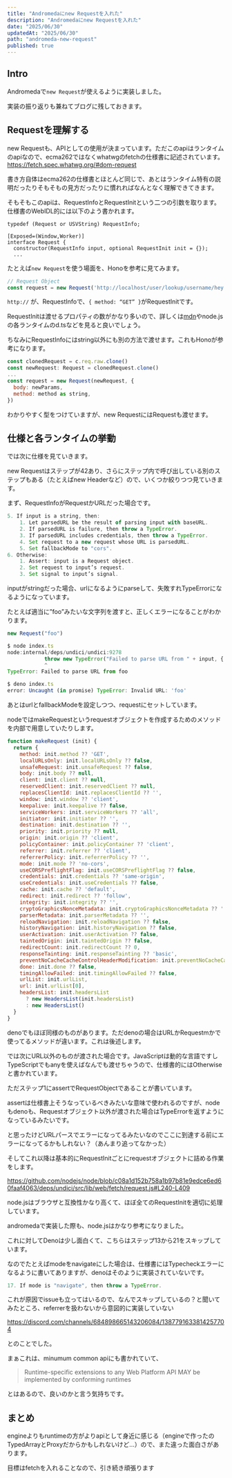 ```yaml
---
title: "Andromedaにnew Requestを入れた"
description: "Andromedaにnew Requestを入れた"
date: "2025/06/30"
updatedAt: "2025/06/30"
path: "andromeda-new-request"
published: true
---
```


## Intro

Andromedaで`new Request`が使えるように実装しました。

実装の振り返りも兼ねてブログに残しておきます。

## Requestを理解する

new Requestも、APIとしての使用が決まっています。ただこのapiはランタイムのapiなので、ecma262ではなくwhatwgのfetchの仕様書に記述されています。https://fetch.spec.whatwg.org/#dom-request

書き方自体はecma262の仕様書とほとんど同じで、あとはランタイム特有の説明だったりそもそもの見方だったりに慣れればなんとなく理解できてきます。

そもそもこのapiは、RequestInfoとRequestInitという二つの引数を取ります。仕様書のWebIDL的には以下のよう書かれます。

```
typedef (Request or USVString) RequestInfo;

[Exposed=(Window,Worker)]
interface Request {
  constructor(RequestInfo input, optional RequestInit init = {});
  ...
```

たとえば`new Request`を使う場面を、Honoを参考に見てみます。

```jsx
// Request Object
const request = new Request('http://localhost/user/lookup/username/hey', { method: 'GET' })
```

`http://` が、RequestInfoで、`{ method: “GET” }`がRequestInitです。

RequestInitは渡せるプロパティの数がかなり多いので、詳しくは[mdn](https://developer.mozilla.org/ja/docs/Web/API/RequestInit)やnode.jsの各ランタイムのd.tsなどを見ると良いでしょう。

ちなみにRequestInfoにはstring以外にも別の方法で渡せます。これもHonoが参考になります。

```jsx
const clonedRequest = c.req.raw.clone()
const newRequest: Request = clonedRequest.clone()
...
const request = new Request(newRequest, {
  body: newParams,
  method: method as string,
})
```

わかりやすく型をつけていますが、new RequestにはRequestも渡せます。

## 仕様と各ランタイムの挙動

では次に仕様を見ていきます。

new Requestはステップが42あり、さらにステップ内で呼び出している別のステップもある（たとえばnew Headerなど）ので、いくつか絞りつつ見ていきます。

まず、RequestInfoがRequestかURLだった場合です。

```jsx
5. If input is a string, then:
	1. Let parsedURL be the result of parsing input with baseURL.
	2. If parsedURL is failure, then throw a TypeError.
	3. If parsedURL includes credentials, then throw a TypeError.
	4. Set request to a new request whose URL is parsedURL.
	5. Set fallbackMode to "cors".
6. Otherwise:
	1. Assert: input is a Request object.
	2. Set request to input’s request.
	3. Set signal to input’s signal.
```

inputがstringだった場合、urlになるようにparseして、失敗すれTypeErrorになるようになっています。

たとえば適当に”foo”みたいな文字列を渡すと、正しくエラーになることがわかります。

```jsx
new Request("foo")

$ node index.ts
node:internal/deps/undici/undici:9278
            throw new TypeError("Failed to parse URL from " + input, { cause: err });
            ^
TypeError: Failed to parse URL from foo

$ deno index.ts
error: Uncaught (in promise) TypeError: Invalid URL: 'foo'
```

あとはurlとfallbackModeを設定しつつ、requestにセットしています。

nodeではmakeRequestというrequestオブジェクトを作成するためのメソッドを内部で用意していたりします。

```jsx
function makeRequest (init) {
  return {
    method: init.method ?? 'GET',
    localURLsOnly: init.localURLsOnly ?? false,
    unsafeRequest: init.unsafeRequest ?? false,
    body: init.body ?? null,
    client: init.client ?? null,
    reservedClient: init.reservedClient ?? null,
    replacesClientId: init.replacesClientId ?? '',
    window: init.window ?? 'client',
    keepalive: init.keepalive ?? false,
    serviceWorkers: init.serviceWorkers ?? 'all',
    initiator: init.initiator ?? '',
    destination: init.destination ?? '',
    priority: init.priority ?? null,
    origin: init.origin ?? 'client',
    policyContainer: init.policyContainer ?? 'client',
    referrer: init.referrer ?? 'client',
    referrerPolicy: init.referrerPolicy ?? '',
    mode: init.mode ?? 'no-cors',
    useCORSPreflightFlag: init.useCORSPreflightFlag ?? false,
    credentials: init.credentials ?? 'same-origin',
    useCredentials: init.useCredentials ?? false,
    cache: init.cache ?? 'default',
    redirect: init.redirect ?? 'follow',
    integrity: init.integrity ?? '',
    cryptoGraphicsNonceMetadata: init.cryptoGraphicsNonceMetadata ?? '',
    parserMetadata: init.parserMetadata ?? '',
    reloadNavigation: init.reloadNavigation ?? false,
    historyNavigation: init.historyNavigation ?? false,
    userActivation: init.userActivation ?? false,
    taintedOrigin: init.taintedOrigin ?? false,
    redirectCount: init.redirectCount ?? 0,
    responseTainting: init.responseTainting ?? 'basic',
    preventNoCacheCacheControlHeaderModification: init.preventNoCacheCacheControlHeaderModification ?? false,
    done: init.done ?? false,
    timingAllowFailed: init.timingAllowFailed ?? false,
    urlList: init.urlList,
    url: init.urlList[0],
    headersList: init.headersList
      ? new HeadersList(init.headersList)
      : new HeadersList()
  }
}

```

denoでもほぼ同様のものがあります。ただdenoの場合はURLかRequestmかで使ってるメソッドが違います。これは後述します。

では次にURL以外のものが渡された場合です。JavaScriptは動的な言語ですしTypeScriptでもanyを使えばなんでも渡せちゃうので、仕様書的にはOtherwiseと書かれています。

ただステップ1にassertでRequestObjectであることが書いています。

assertは仕様書上そうなっているべきみたいな意味で使われるのですが、nodeもdenoも、Requestオブジェクト以外が渡された場合はTypeErrorを返すようになっているみたいです。

と思ったけどURLパースでエラーになってるみたいなのでここに到達する前にエラーになってるかもしれない？（あんまり追ってなかった）

そしてこれ以降は基本的にRequestInitごとにrequestオブジェクトに詰める作業をします。

https://github.com/nodejs/node/blob/c08a1d152b758a1b97b81e9edce6ed60faaf4063/deps/undici/src/lib/web/fetch/request.js#L240-L409

node.jsはブラウザと互換性かなり高くて、ほぼ全てのRequestInitを適切に処理しています。

andromedaで実装した際も、node.jsはかなり参考になりました。

これに対してDenoは少し面白くて、こちらはステップ13から21をスキップしています。

なのでたとえばmodeをnavigateにした場合は、仕様書にはTypecheckエラーになるように書いてありますが、denoはそのように実装されていないです。

```jsx
17. If mode is "navigate", then throw a TypeError.
```

これが原因でissueも立ってはいるので、なんでスキップしているの？と聞いてみたところ、referrerを扱わないから意図的に実装していない

https://discord.com/channels/684898665143206084/1387791633814257704

とのことでした。

まぁこれは、minumum common apiにも書かれていて、

> Runtime-specific extensions to any Web Platform API MAY be implemented by conforming runtimes
>

とはあるので、良いのかと言う気持ちです。

## まとめ

engineよりもruntimeの方がよりapiとして身近に感じる（engineで作ったのTypedArrayとProxyだからかもしれないけど…）ので、また違った面白さがあります。

目標はfetchを入れることなので、引き続き頑張ります
